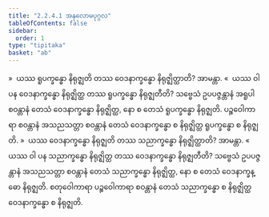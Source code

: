 ```yaml
---
title: "2.2.4.1 အနုလောမပုဂ္ဂလ"
tableOfContents: false
sidebar:
  order: 1
type: "tipitaka"
basket: "ab"
---
```



<DynamicBreadcrumb />

<Division number="122">

<Paragraph number="723">
»  ယဿ ရူပက္ခန္ဓော နိရုဇ္ဈတိ တဿ ဝေဒနာက္ခန္ဓော နိရုဇ္ဈိတ္ထာတိ? အာမန္တာ.
</Paragraph>

<Paragraph number="724">
«  ယဿ ဝါ ပန ဝေဒနာက္ခန္ဓော နိရုဇ္ဈိတ္ထ တဿ ရူပက္ခန္ဓော နိရုဇ္ဈတီတိ?
</Paragraph>

<Paragraph number="725">
သဗ္ဗေသံ ဥပပဇ္ဇန္တာနံ အရူပါ စဝန္တာနံ တေသံ ဝေဒနာက္ခန္ဓော နိရုဇ္ဈိတ္ထ, နော စ တေသံ ရူပက္ခန္ဓော နိရုဇ္ဈတိ. ပဉ္စဝေါကာရာ စဝန္တာနံ အသညသတ္တာ စဝန္တာနံ တေသံ ဝေဒနာက္ခန္ဓော စ နိရုဇ္ဈိတ္ထ ရူပက္ခန္ဓော စ နိရုဇ္ဈတိ.
</Paragraph>

</Division>
<Division number="123">

<Paragraph number="726">
»  ယဿ ဝေဒနာက္ခန္ဓော နိရုဇ္ဈတိ တဿ သညာက္ခန္ဓော နိရုဇ္ဈိတ္ထာတိ? အာမန္တာ.
</Paragraph>

<Paragraph number="727">
«  ယဿ ဝါ ပန သညာက္ခန္ဓော နိရုဇ္ဈိတ္ထ တဿ ဝေဒနာက္ခန္ဓော နိရုဇ္ဈတီတိ?
</Paragraph>

<Paragraph number="728">
သဗ္ဗေသံ ဥပပဇ္ဇန္တာနံ အသညသတ္တာ စဝန္တာနံ တေသံ သညာက္ခန္ဓော နိရုဇ္ဈိတ္ထ, နော စ တေသံ ဝေဒနာက္ခန္ဓော နိရုဇ္ဈတိ. စတုဝေါကာရာ ပဉ္စဝေါကာရာ စဝန္တာနံ တေသံ သညာက္ခန္ဓော စ နိရုဇ္ဈိတ္ထ ဝေဒနာက္ခန္ဓော စ နိရုဇ္ဈတိ.
</Paragraph>
</Division>